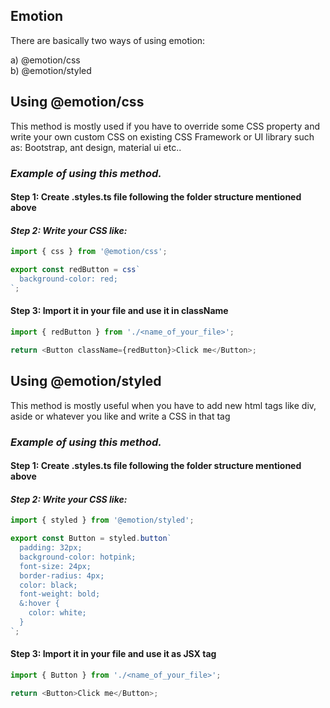 ## Emotion

There are basically two ways of using emotion:

a) @emotion/css <br/>
b) @emotion/styled <br/>

## Using @emotion/css

This method is mostly used if you have to override some CSS property and write your own custom CSS on existing CSS Framework or UI library such as: Bootstrap, ant design, material ui etc..

### _Example of using this method._

#### Step 1: Create .styles.ts file following the folder structure mentioned above

#### _Step 2: Write your CSS like:_

```js
import { css } from '@emotion/css';
```

```js
export const redButton = css`
  background-color: red;
`;
```

#### Step 3: Import it in your file and use it in className

```js
import { redButton } from './<name_of_your_file>';
```

```js
return <Button className={redButton}>Click me</Button>;
```

## Using @emotion/styled

This method is mostly useful when you have to add new html tags like div, aside or whatever you like and write a CSS in that tag

### _Example of using this method._

#### Step 1: Create .styles.ts file following the folder structure mentioned above

#### _Step 2: Write your CSS like:_

```js
import { styled } from '@emotion/styled';
```

```js
export const Button = styled.button`
  padding: 32px;
  background-color: hotpink;
  font-size: 24px;
  border-radius: 4px;
  color: black;
  font-weight: bold;
  &:hover {
    color: white;
  }
`;
```

#### Step 3: Import it in your file and use it as JSX tag

```js
import { Button } from './<name_of_your_file>';
```

```js
return <Button>Click me</Button>;
```
